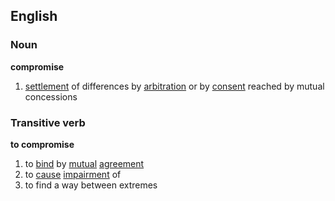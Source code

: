 ==English==
===Noun===
'''compromise'''

#[[settlement]] of differences by [[arbitration]] or by [[consent]] reached by mutual concessions

===Transitive verb===
'''to compromise'''

#to [[bind]] by [[mutual]] [[agreement]] 
#to [[cause]] [[impairment]] of
#to find a way between extremes